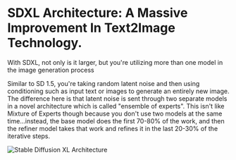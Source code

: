 
# SDXL Architecture: A Massive Improvement In Text2Image Technology.

With SDXL, not only is it larger, but you're utilizing more than one model in the image generation process

Similar to SD 1.5, you're taking random latent noise and then using conditioning such as input text or images to generate an entirely new image. The difference here is that latent noise is sent through two separate models in a novel architecture which is called "ensemble of experts". This isn't like Mixture of Experts though because you don't use two models at the same time...instead, the base model does the first 70-80% of the work, and then the refiner model takes that work and refines it in the last 20-30% of the iterative steps.

<Image src="/SDARCH2.png" alt="Stable Diffusion XL Architecture" width={1358} height={375} />
